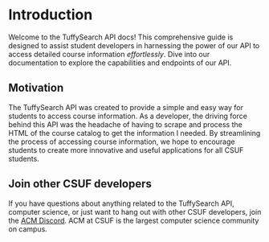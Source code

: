 # Introduction

Welcome to the TuffySearch API docs! This comprehensive guide is designed to assist student developers in harnessing the power
of our API to access detailed course information _effortlessly_. Dive into our documentation to explore the capabilities
and endpoints of our API.

## Motivation

The TuffySearch API was created to provide a simple and easy way for students to access course information. As a developer,
the driving force behind this API was the headache of having to scrape and process the HTML of the course catalog to get
the information I needed. By streamlining the process of accessing course information, we hope to encourage students to
create more innovative and useful applications for all CSUF students.

## Join other CSUF developers

If you have questions about anything related to the TuffySearch API, computer science, or just want to hang out with other
CSUF developers, join the [ACM Discord](https://acmcsuf.com/discord). ACM at CSUF is the largest computer science community on campus.
